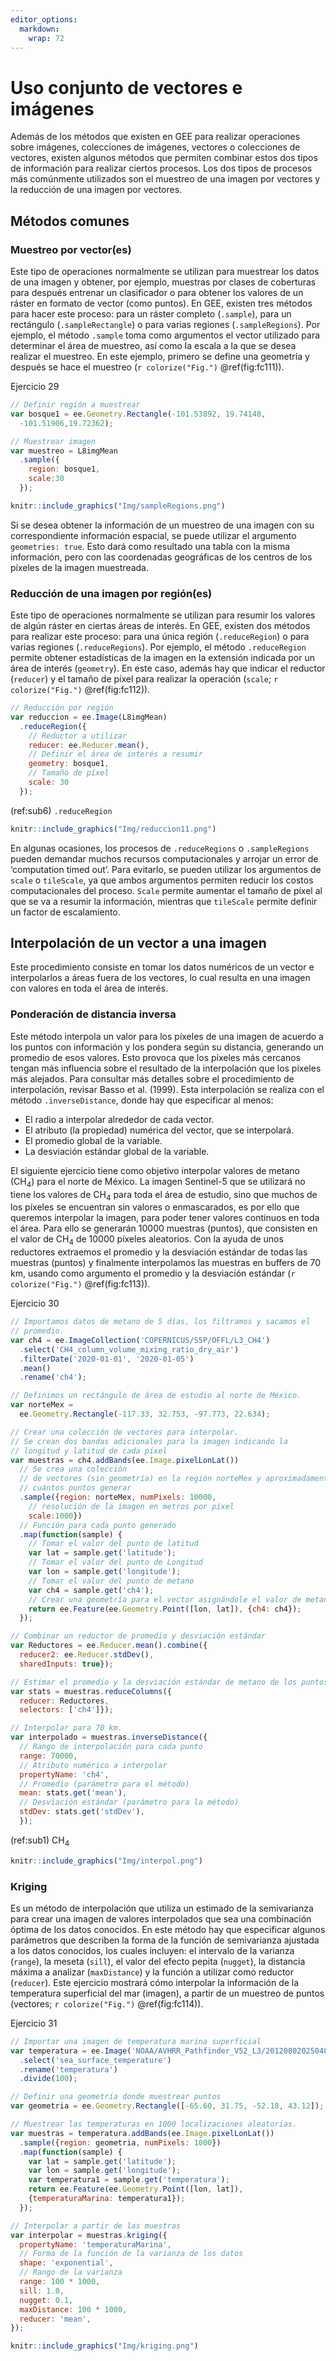 ```yaml
---
editor_options: 
  markdown: 
    wrap: 72
---
```


\newpage

# Uso conjunto de vectores e imágenes

Además de los métodos que existen en GEE para realizar operaciones sobre
imágenes, colecciones de imágenes, vectores o colecciones de vectores,
existen algunos métodos que permiten combinar estos dos tipos de
información para realizar ciertos procesos. Los dos tipos de procesos
más comúnmente utilizados son el muestreo de una imagen por vectores y
la reducción de una imagen por vectores.

## Métodos comunes

### Muestreo por vector(es) {.unnumbered}

\index{sample} \index{sampleRectangle} \index{sampleRegions} Este tipo
de operaciones normalmente se utilizan para muestrear los datos de una
imagen y obtener, por ejemplo, muestras por clases de coberturas para
después entrenar un clasificador o para obtener los valores de un ráster
en formato de vector (como puntos). En GEE, existen tres métodos para
hacer este proceso: para un ráster completo (`.sample`), para un
rectángulo (`.sampleRectangle`) o para varias regiones
(`.sampleRegions`). Por ejemplo, el método `.sample` toma como
argumentos el vector utilizado para determinar el área de muestreo, así
como la escala a la que se desea realizar el muestreo. En este ejemplo,
primero se define una geometría y después se hace el muestreo
(`r colorize("Fig.")` \@ref(fig:fc111)).

Ejercicio 29

```js
// Definir región a muestrear
var bosque1 = ee.Geometry.Rectangle(-101.53892, 19.74148, 
  -101.51906,19.72362);
```

```js
// Muestrear imagen
var muestreo = L8imgMean
  .sample({
    region: bosque1,
    scale:30
  });
```

```r
knitr::include_graphics("Img/sampleRegions.png")
```

::: {.bluebox2 data-latex=""}
::: {.awesomeblock data-latex="{5pt}{\\faLightbulb}{darkblue}"}
Si se desea obtener la información de un muestreo de una imagen con su
correspondiente información espacial, se puede utilizar el argumento
`geometries: true`. Esto dará como resultado una tabla con la misma
información, pero con las coordenadas geográficas de los centros de los
píxeles de la imagen muestreada.
:::
:::

### Reducción de una imagen por región(es) {.unnumbered}

\index{reduceRegion} \index{reduceRegions} Este tipo de operaciones
normalmente se utilizan para resumir los valores de algún ráster en
ciertas áreas de interés. En GEE, existen dos métodos para realizar este
proceso: para una única región (`.reduceRegion`) o para varias regiones
(`.reduceRegions`). Por ejemplo, el método `.reduceRegion` permite
obtener estadísticas de la imagen en la extensión indicada por un área
de interés (`geometry`). En este caso, además hay que indicar el
reductor (`reducer`) y el tamaño de píxel para realizar la operación
(`scale`; `r colorize("Fig.")` \@ref(fig:fc112)).

```js
// Reducción por región
var reduccion = ee.Image(L8imgMean)
  .reduceRegion({
    // Reductor a utilizar
    reducer: ee.Reducer.mean(),
    // Definir el área de interés a resumir
    geometry: bosque1,
    // Tamaño de píxel
    scale: 30
  });
```

(ref:sub6) `.reduceRegion`

```r
knitr::include_graphics("Img/reduccion11.png")
```

::: {.bluebox2 data-latex=""}
::: {.awesomeblock data-latex="{5pt}{\\faLightbulb}{darkblue}"}
En algunas ocasiones, los procesos de `.reduceRegions` o
`.sampleRegions` pueden demandar muchos recursos computacionales y
arrojar un error de 'computation timed out'. Para evitarlo, se pueden
utilizar los argumentos de `scale` o `tileScale`, ya que ambos
argumentos permiten reducir los costos computacionales del proceso.
`Scale` permite aumentar el tamaño de píxel al que se va a resumir la
información, mientras que `tileScale` permite definir un factor de
escalamiento.
:::
:::

## Interpolación de un vector a una imagen

Este procedimiento consiste en tomar los datos numéricos de un vector e
interpolarlos a áreas fuera de los vectores, lo cual resulta en una
imagen con valores en toda el área de interés.

### Ponderación de distancia inversa {.unnumbered}

\index{inverseDistance} Este método interpola un valor para los píxeles
de una imagen de acuerdo a los puntos con información y los pondera
según su distancia, generando un promedio de esos valores. Esto provoca
que los píxeles más cercanos tengan más influencia sobre el resultado de
la interpolación que los píxeles más alejados. Para consultar más
detalles sobre el procedimiento de interpolación, revisar Basso et al.
(1999). Esta interpolación se realiza con el método `.inverseDistance`,
donde hay que especificar al menos:

-   El radio a interpolar alrededor de cada vector.
-   El atributo (la propiedad) numérica del vector, que se interpolará.
-   El promedio global de la variable.
-   La desviación estándar global de la variable.

El siguiente ejercicio tiene como objetivo interpolar valores de metano
(CH~4~) para el norte de México. La imagen Sentinel-5 que se utilizará
no tiene los valores de CH~4~ para toda el área de estudio, sino que
muchos de los píxeles se encuentran sin valores o enmascarados, es por
ello que queremos interpolar la imagen, para poder tener valores
continuos en toda el área. Para ello se generarán 10000 muestras
(puntos), que consisten en el valor de CH~4~ de 10000 píxeles
aleatorios. Con la ayuda de unos reductores extraemos el promedio y la
desviación estándar de todas las muestras (puntos) y finalmente
interpolamos las muestras en buffers de 70 km, usando como argumento el
promedio y la desviación estándar (`r colorize("Fig.")`
\@ref(fig:fc113)).

Ejercicio 30

```js
// Importamos datos de metano de 5 días, los filtramos y sacamos el 
// promedio.
var ch4 = ee.ImageCollection('COPERNICUS/S5P/OFFL/L3_CH4')
  .select('CH4_column_volume_mixing_ratio_dry_air')
  .filterDate('2020-01-01', '2020-01-05')
  .mean()
  .rename('ch4');

// Definimos un rectángulo de área de estudio al norte de México.
var norteMex =
  ee.Geometry.Rectangle(-117.33, 32.753, -97.773, 22.634);

// Crear una colección de vectores para interpolar.
// Se crean dos bandas adicionales para la imagen indicando la 
// longitud y latitud de cada píxel
var muestras = ch4.addBands(ee.Image.pixelLonLat()) 
  // Se crea una colección 
  // de vectores (sin geometría) en la región norteMex y aproximadamente 
  // cuántos puntos generar
  .sample({region: norteMex, numPixels: 10000, 
    // resolución de la imagen en metros por píxel
    scale:1000}) 
  // Función para cada punto generado
  .map(function(sample) { 
    // Tomar el valor del punto de latitud
    var lat = sample.get('latitude'); 
    // Tomar el valor del punto de Longitud
    var lon = sample.get('longitude'); 
    // Tomar el valor del punto de metano
    var ch4 = sample.get('ch4'); 
    // Crear una geometría para el vector asignándole el valor de metano
    return ee.Feature(ee.Geometry.Point([lon, lat]), {ch4: ch4});
  });

// Combinar un reductor de promedio y desviación estándar
var Reductores = ee.Reducer.mean().combine({
  reducer2: ee.Reducer.stdDev(),
  sharedInputs: true});

// Estimar el promedio y la desviación estándar de metano de los puntos.
var stats = muestras.reduceColumns({
  reducer: Reductores,
  selectors: ['ch4']});

// Interpolar para 70 km.
var interpolado = muestras.inverseDistance({
  // Rango de interpolación para cada punto
  range: 70000, 
  // Atributo numérico a interpolar
  propertyName: 'ch4', 
  // Promedio (parámetro para el método)
  mean: stats.get('mean'), 
  // Desviación estándar (parámetro para la método)
  stdDev: stats.get('stdDev'), 
  }); 
```
(ref:sub1) CH~4~

```r
knitr::include_graphics("Img/interpol.png")
```

### Kriging {.unnumbered}

\index{kriging} Es un método de interpolación que utiliza un estimado de
la semivarianza para crear una imagen de valores interpolados que sea
una combinación óptima de los datos conocidos. En este método hay que
especificar algunos parámetros que describen la forma de la función de
semivarianza ajustada a los datos conocidos, los cuales incluyen: el
intervalo de la varianza (`range`), la meseta (`sill`), el valor del
efecto pepita (`nugget`), la distancia máxima a analizar (`maxDistance`)
y la función a utilizar como reductor (`reducer`). Este ejercicio
mostrará cómo interpolar la información de la temperatura superficial
del mar (imagen), a partir de un muestreo de puntos (vectores;
`r colorize("Fig.")` \@ref(fig:fc114)).

Ejercicio 31

```js
// Importar una imagen de temperatura marina superficial
var temperatura = ee.Image('NOAA/AVHRR_Pathfinder_V52_L3/20120802025048')
  .select('sea_surface_temperature')
  .rename('temperatura')
  .divide(100);

// Definir una geometría donde muestrear puntos
var geometria = ee.Geometry.Rectangle([-65.60, 31.75, -52.18, 43.12]);

// Muestrear las temperaturas en 1000 localizaciones aleatorias.
var muestras = temperatura.addBands(ee.Image.pixelLonLat())
  .sample({region: geometria, numPixels: 1000})
  .map(function(sample) {
    var lat = sample.get('latitude');
    var lon = sample.get('longitude');
    var temperatura1 = sample.get('temperatura');
    return ee.Feature(ee.Geometry.Point([lon, lat]), 
    {temperaturaMarina: temperatura1});
  });

// Interpolar a partir de las muestras
var interpolar = muestras.kriging({
  propertyName: 'temperaturaMarina',
  // Forma de la función de la varianza de los datos
  shape: 'exponential', 
  // Rango de la varianza
  range: 100 * 1000, 
  sill: 1.0,
  nugget: 0.1,
  maxDistance: 100 * 1000,
  reducer: 'mean',
});
```

```r
knitr::include_graphics("Img/kriging.png")
```
